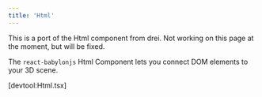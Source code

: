 ```yaml
---
title: 'Html'
---
```


This is a port of the Html component from drei. Not working on this page at the
moment, but will be fixed.

The `react-babylonjs` Html Component lets you connect DOM elements to your 3D
scene.

[devtool:Html.tsx]
